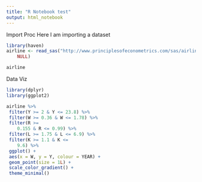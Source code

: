 ```yaml
---
title: "R Notebook test"
output: html_notebook
---
```


Import Proc
Here I am importing a dataset

```r
library(haven)
airline <- read_sas("http://www.principlesofeconometrics.com/sas/airline.sas7bdat", 
    NULL)

airline
```

Data Viz
```r


library(dplyr)
library(ggplot2)

airline %>%
 filter(Y >= 2 & Y <= 23.8) %>%
 filter(W >= 0.36 & W <= 1.78) %>%
 filter(R >= 
    0.155 & R <= 0.99) %>%
 filter(L >= 1.75 & L <= 6.9) %>%
 filter(K >= 1.1 & K <= 
    9.6) %>%
 ggplot() +
 aes(x = W, y = Y, colour = YEAR) +
 geom_point(size = 1L) +
 scale_color_gradient() +
 theme_minimal()

```


